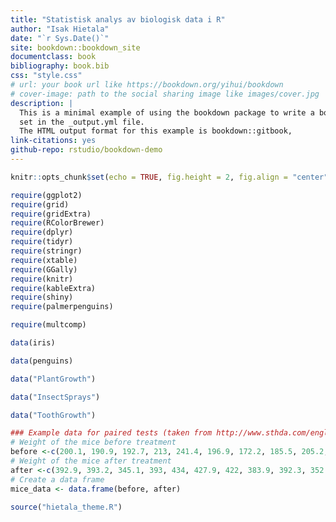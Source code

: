 ```yaml
--- 
title: "Statistisk analys av biologisk data i R"
author: "Isak Hietala"
date: "`r Sys.Date()`"
site: bookdown::bookdown_site
documentclass: book
bibliography: book.bib
css: "style.css"
# url: your book url like https://bookdown.org/yihui/bookdown
# cover-image: path to the social sharing image like images/cover.jpg
description: |
  This is a minimal example of using the bookdown package to write a book.
  set in the _output.yml file.
  The HTML output format for this example is bookdown::gitbook,
link-citations: yes
github-repo: rstudio/bookdown-demo
---
```


```r
knitr::opts_chunk$set(echo = TRUE, fig.height = 2, fig.align = "center", fig.width = 6, eval = TRUE, class.output = "bg-success")

require(ggplot2)
require(grid)
require(gridExtra)
require(RColorBrewer)
require(dplyr)
require(tidyr)
require(stringr)
require(xtable)
require(GGally)
require(knitr)
require(kableExtra)
require(shiny)
require(palmerpenguins)

require(multcomp)

data(iris)

data(penguins)

data("PlantGrowth")

data("InsectSprays")

data("ToothGrowth")

### Example data for paired tests (taken from http://www.sthda.com/english/wiki/paired-samples-t-test-in-r)
# Weight of the mice before treatment
before <-c(200.1, 190.9, 192.7, 213, 241.4, 196.9, 172.2, 185.5, 205.2, 193.7)
# Weight of the mice after treatment
after <-c(392.9, 393.2, 345.1, 393, 434, 427.9, 422, 383.9, 392.3, 352.2)
# Create a data frame
mice_data <- data.frame(before, after)

source("hietala_theme.R")

```
